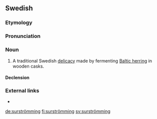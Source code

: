 ==Swedish==

===Etymology===
{{compound|lang=sv|sur|t1=sour|strömming|t2=Baltic herring}}

===Pronunciation===
{{a|SV}} {{IPA|[ˈsʉ̟ːˌʂʈrœmːɪŋ]|lang=sv}}

===Noun===
{{sv-noun|c}}

# A traditional Swedish [[delicacy]] made by fermenting [[Baltic herring]] in wooden casks.

====Declension====
{{sv-infl-noun-c-ar|stem=surströmming}}

===External links===
* {{pedia|lang=sv}}

[[de:surströmming]]
[[fi:surströmming]]
[[sv:surströmming]]